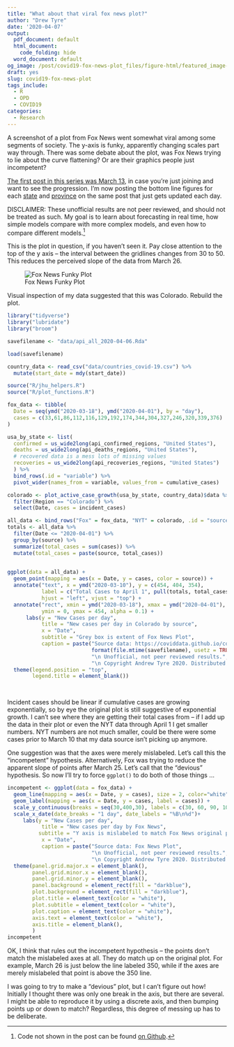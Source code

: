 ```yaml
---
title: "What about that viral fox news plot?"
author: "Drew Tyre"
date: '2020-04-07'
output:
  pdf_document: default
  html_document:
    code_folding: hide
  word_document: default
og_image: /post/covid19-fox-news-plot_files/figure-html/featured_image-1.png
draft: yes
slug: covid19-fox-news-plot
tags_include:
  - R
  - OPD
  - COVID19
categories: 
  - Research
---
```


A screenshot of a plot from Fox News went somewhat viral among some segments of society. The
y-axis is funky, apparently changing scales part way through. There was some debate about the 
plot, was Fox News trying to lie about the curve flattening? Or are their graphics people just
incompetent?

[The first post in this series was March 13](/post/covid-19_and_r/), in case you're just joining and
want to see the progression. I'm now posting the bottom line figures for each [state](/post/covid19-bottom-line-usa/) and [province](/post/covid19-bottom-line-canada/) on
the same post that just gets updated each day.

DISCLAIMER: These unofficial results are not peer reviewed, and should not be
treated as such. My goal is to learn about forecasting in real time, 
how simple models compare with more complex models, and even how to compare
different models.[^1] 

This is the plot in question, if you haven't seen it. Pay close attention to the top
of the y axis -- the interval between the gridlines changes from 30 to 50. This reduces
the perceived slope of the data from March 26.

![Fox News Funky Plot](/post/covid19-fox-news-plot_files/fox-news-funky-plot.png)

Visual inspection of my data suggested that this was Colorado. Rebuild the plot.


```r
library("tidyverse")
library("lubridate")
library("broom")

savefilename <- "data/api_all_2020-04-06.Rda"

load(savefilename)

country_data <- read_csv("data/countries_covid-19.csv") %>% 
  mutate(start_date = mdy(start_date)) 

source("R/jhu_helpers.R")
source("R/plot_functions.R")

fox_data <- tibble(
  Date = seq(ymd("2020-03-18"), ymd("2020-04-01"), by = "day"),
  cases = c(33,61,86,112,116,129,192,174,344,304,327,246,320,339,376)
)

usa_by_state <- list(
  confirmed = us_wide2long(api_confirmed_regions, "United States"),
  deaths = us_wide2long(api_deaths_regions, "United States"),
  # recovered data is a mess lots of missing values
  recoveries = us_wide2long(api_recoveries_regions, "United States")
  ) %>% 
  bind_rows(.id = "variable") %>% 
  pivot_wider(names_from = variable, values_from = cumulative_cases) 

colorado <- plot_active_case_growth(usa_by_state, country_data)$data %>% 
  filter(Region == "Colorado") %>% 
  select(Date, cases = incident_cases)

all_data <- bind_rows("Fox" = fox_data, "NYT" = colorado, .id = "source")
totals <- all_data %>% 
  filter(Date <= "2020-04-01") %>% 
  group_by(source) %>% 
  summarize(total_cases = sum(cases)) %>% 
  mutate(total_cases = paste(source, total_cases))
  

ggplot(data = all_data) +
  geom_point(mapping = aes(x = Date, y = cases, color = source)) +
  annotate("text", x = ymd("2020-03-10"), y = c(454, 404, 354), 
           label = c("Total Cases to April 1", pull(totals, total_cases)),
           hjust = "left", vjust = "top") +
  annotate("rect", xmin = ymd("2020-03-18"), xmax = ymd("2020-04-01"),
           ymin = 0, ymax = 454, alpha = 0.1) +
      labs(y = "New Cases per day", 
           title = "New cases per day in Colorado by source",
           x = "Date",
           subtitle = "Grey box is extent of Fox News Plot",
           caption = paste("Source data: https://coviddata.github.io/coviddata/ downloaded ",
                           format(file.mtime(savefilename), usetz = TRUE),
                           "\n Unofficial, not peer reviewed results.",
                           "\n Copyright Andrew Tyre 2020. Distributed with MIT License.")) +
  theme(legend.position = "top",
        legend.title = element_blank())

  
```

Incident cases should be linear if cumulative cases are growing
exponentially, so by eye the original plot is still suggestive of
exponential growth. I can't see where they are getting their
total cases from -- if I add up the data in their plot or even the NYT 
data through April 1 I get smaller numbers. NYT numbers are not much 
smaller, could be there were some cases prior to March 10 that my 
data source isn't picking up anymore. 

One suggestion was that the axes were merely mislabeled. Let's call 
this the "incompetent" hypothesis. Alternatively, Fox was trying
to reduce the apparent slope of points after March 25. Let's call that
the "devious" hypothesis. So now I'll try to force `ggplot()` to do both 
of those things ... 

```r
incompetent <- ggplot(data = fox_data) +
  geom_line(mapping = aes(x = Date, y = cases), size = 2, color="white") +
  geom_label(mapping = aes(x = Date, y = cases, label = cases)) +
  scale_y_continuous(breaks = seq(30,400,30), labels = c(30, 60, 90, 100, 130, 160, 190, 240, 250, 300, 350, 400, 450))+
  scale_x_date(date_breaks = "1 day", date_labels = "%B\n%d")+
     labs(y = "New Cases per day", 
           title = "New cases per day by Fox News",
          subtitle = "Y axis is mislabeled to match Fox News original plot",
           x = "Date",
           caption = paste("Source data: Fox News Plot",
                           "\n Unofficial, not peer reviewed results.",
                           "\n Copyright Andrew Tyre 2020. Distributed with MIT License.")) +
  theme(panel.grid.major.x = element_blank(),
        panel.grid.minor.x = element_blank(),
        panel.grid.minor.y = element_blank(),
        panel.background = element_rect(fill = "darkblue"),
        plot.background = element_rect(fill = "darkblue"),
        plot.title = element_text(color = "white"),
        plot.subtitle = element_text(color = "white"),
        plot.caption = element_text(color = "white"),
        axis.text = element_text(color = "white"),
        axis.title = element_blank(),
        )
incompetent
```

OK, I think that rules out the incompetent hypothesis -- the points don't match the mislabeled 
axes at all. They do match up on the original plot. For example, March 26 is just below the line labeled 
350, while if the axes are merely mislabeled that point is above the 350 line.

I was going to try to make a "devious" plot, but I can't figure out how! Initially I thought there
was only one break in the axis, but there are several. I might be able to reproduce it by using a 
discrete axis, and then bumping points up or down to match? Regardless, this degree of 
messing up has to be deliberate. 



[^1]: Code not shown in the post can be found [on Github](https://raw.githubusercontent.com/rbind/cheap_shots/master/content/post/covid19-fox-news-plot
.Rmd).


